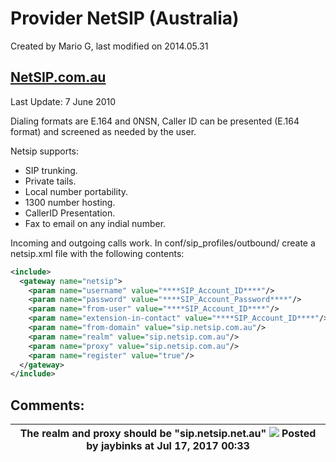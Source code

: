 
# Provider NetSIP (Australia) 

 Created by  Mario G, last modified on 2014.05.31

## [NetSIP.com.au](http://netsip.com.au)

Last Update: 7 June 2010

Dialing formats are E.164 and 0NSN, Caller ID can be presented (E.164 format) and screened as needed by the user.

Netsip supports:

* SIP trunking.
* Private tails.
* Local number portability.
* 1300 number hosting.
* CallerID Presentation.
* Fax to email on any indial number.

Incoming and outgoing calls work. In conf/sip\_profiles/outbound/ create a netsip.xml file with the following contents:

```xml
<include>
  <gateway name="netsip">
    <param name="username" value="****SIP_Account_ID****"/>
    <param name="password" value="****SIP_Account_Password****"/>
    <param name="from-user" value="****SIP_Account_ID****"/>
    <param name="extension-in-contact" value="****SIP_Account_ID****"/>
    <param name="from-domain" value="sip.netsip.com.au"/>
    <param name="realm" value="sip.netsip.com.au"/>
    <param name="proxy" value="sip.netsip.com.au"/>
    <param name="register" value="true"/>
  </gateway>
</include>
```

## Comments:

| The realm and proxy should be "sip.netsip.net.au" ![](/images/icons/contenttypes/comment_16.png) Posted by jaybinks at Jul 17, 2017 00:33 |
| ---------------------------------------------------------------------------------------------------------------------------------------- |


